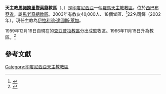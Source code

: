 {{Infobox Roman Catholic diocese
|Roman Catholic Diocese of = 天主教馬諾誇里暨索龍教區
|Latin name of diocese = Dioecesis Manokvariensis Sorongensis
|image = 
|caption = 
|location = [[印度尼西亞|印度尼西亞]]
|territory = 
|population = 40,000
|rite = 拉丁禮
|主保 = 
|province = 
|established = 1959年
|cathedral = 
|副主教座堂 =
|leadership = 主教
|website = 
|教宗 = 
|metropolitan = 
|ordinary = 伊拉利翁·達圖斯·萊加
|coadjutor bishop = 
}}
'''天主教[[馬諾誇里|馬諾誇里]]暨[[索龍|索龍]]教區'''（{{lang-la|Dioecesis Manokvariensis Sorongensis}}、{{lang-id|Keuskupan Sufragan Manokwari–Sorong}}）是[[印度尼西亞|印度尼西亞]]一個[[羅馬天主教|羅馬天主教]][[教區|教區]]，位於[[西巴布亞省|西巴布亞省]]，屬[[天主教馬老奇總教區|馬老奇總教區]]。2003年有教友40,000人、18個堂區、<ref name="bishop">{{cite news
 |publisher = [[天主教亞洲通訊社|天主教亞洲通訊社]]
 |date      = 2003年7月4日
 |title     = Newly Appointed Bishop In Papua To Stress Basic Community Approach
 |url       = http://www.ucanews.com/2003/07/04/newly-appointed-bishop-in-papua-to-stress-basic-community-approach/
}}{{Dead link|date=2018年10月 |bot=InternetArchiveBot |fix-attempted=yes }}</ref>22名司鐸（2002年）。現任主教為[[伊拉利翁·達圖斯·萊加|伊拉利翁·達圖斯·萊加]]。

1959年12月19日自現在的[[天主教查亞普拉教區|查亞普拉教區]]分出成監牧區。1966年11月15日升為教區。<ref>{{Cite web |url=http://www.vatican.va/holy_father/paul_vi/apost_constitutions/documents/hf_p-vi_apc_19661115_meraukensis_lt.html |title=升為教區的宗座憲令 |access-date=2015-08-06 |archive-date=2014-02-03 |archive-url=https://web.archive.org/web/20140203154059/http://www.vatican.va/holy_father/paul_vi/apost_constitutions/documents/hf_p-vi_apc_19661115_meraukensis_lt.html |dead-url=no }}</ref>

==參考文獻==
<div class="references-small">
<references></references>
</div>

{{印度尼西亞天主教教區}}

[[Category:印度尼西亞天主教教區|Category:印度尼西亞天主教教區]]
